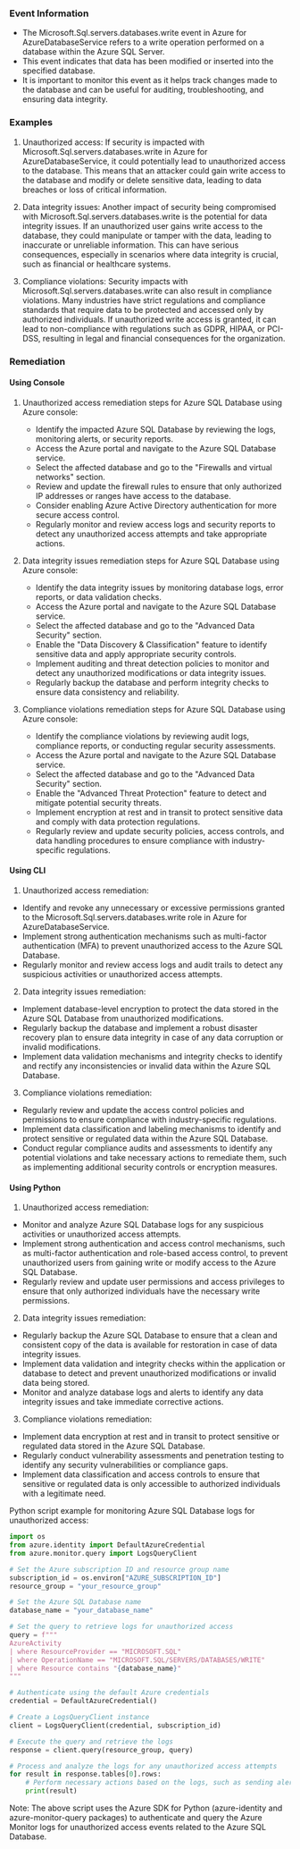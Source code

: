 
### Event Information

- The Microsoft.Sql.servers.databases.write event in Azure for AzureDatabaseService refers to a write operation performed on a database within the Azure SQL Server.
- This event indicates that data has been modified or inserted into the specified database.
- It is important to monitor this event as it helps track changes made to the database and can be useful for auditing, troubleshooting, and ensuring data integrity.


### Examples

1. Unauthorized access: If security is impacted with Microsoft.Sql.servers.databases.write in Azure for AzureDatabaseService, it could potentially lead to unauthorized access to the database. This means that an attacker could gain write access to the database and modify or delete sensitive data, leading to data breaches or loss of critical information.

2. Data integrity issues: Another impact of security being compromised with Microsoft.Sql.servers.databases.write is the potential for data integrity issues. If an unauthorized user gains write access to the database, they could manipulate or tamper with the data, leading to inaccurate or unreliable information. This can have serious consequences, especially in scenarios where data integrity is crucial, such as financial or healthcare systems.

3. Compliance violations: Security impacts with Microsoft.Sql.servers.databases.write can also result in compliance violations. Many industries have strict regulations and compliance standards that require data to be protected and accessed only by authorized individuals. If unauthorized write access is granted, it can lead to non-compliance with regulations such as GDPR, HIPAA, or PCI-DSS, resulting in legal and financial consequences for the organization.

### Remediation

#### Using Console

1. Unauthorized access remediation steps for Azure SQL Database using Azure console:
   - Identify the impacted Azure SQL Database by reviewing the logs, monitoring alerts, or security reports.
   - Access the Azure portal and navigate to the Azure SQL Database service.
   - Select the affected database and go to the "Firewalls and virtual networks" section.
   - Review and update the firewall rules to ensure that only authorized IP addresses or ranges have access to the database.
   - Consider enabling Azure Active Directory authentication for more secure access control.
   - Regularly monitor and review access logs and security reports to detect any unauthorized access attempts and take appropriate actions.

2. Data integrity issues remediation steps for Azure SQL Database using Azure console:
   - Identify the data integrity issues by monitoring database logs, error reports, or data validation checks.
   - Access the Azure portal and navigate to the Azure SQL Database service.
   - Select the affected database and go to the "Advanced Data Security" section.
   - Enable the "Data Discovery & Classification" feature to identify sensitive data and apply appropriate security controls.
   - Implement auditing and threat detection policies to monitor and detect any unauthorized modifications or data integrity issues.
   - Regularly backup the database and perform integrity checks to ensure data consistency and reliability.

3. Compliance violations remediation steps for Azure SQL Database using Azure console:
   - Identify the compliance violations by reviewing audit logs, compliance reports, or conducting regular security assessments.
   - Access the Azure portal and navigate to the Azure SQL Database service.
   - Select the affected database and go to the "Advanced Data Security" section.
   - Enable the "Advanced Threat Protection" feature to detect and mitigate potential security threats.
   - Implement encryption at rest and in transit to protect sensitive data and comply with data protection regulations.
   - Regularly review and update security policies, access controls, and data handling procedures to ensure compliance with industry-specific regulations.

#### Using CLI

1. Unauthorized access remediation:
- Identify and revoke any unnecessary or excessive permissions granted to the Microsoft.Sql.servers.databases.write role in Azure for AzureDatabaseService.
- Implement strong authentication mechanisms such as multi-factor authentication (MFA) to prevent unauthorized access to the Azure SQL Database.
- Regularly monitor and review access logs and audit trails to detect any suspicious activities or unauthorized access attempts.

2. Data integrity issues remediation:
- Implement database-level encryption to protect the data stored in the Azure SQL Database from unauthorized modifications.
- Regularly backup the database and implement a robust disaster recovery plan to ensure data integrity in case of any data corruption or invalid modifications.
- Implement data validation mechanisms and integrity checks to identify and rectify any inconsistencies or invalid data within the Azure SQL Database.

3. Compliance violations remediation:
- Regularly review and update the access control policies and permissions to ensure compliance with industry-specific regulations.
- Implement data classification and labeling mechanisms to identify and protect sensitive or regulated data within the Azure SQL Database.
- Conduct regular compliance audits and assessments to identify any potential violations and take necessary actions to remediate them, such as implementing additional security controls or encryption measures.

#### Using Python

1. Unauthorized access remediation:
- Monitor and analyze Azure SQL Database logs for any suspicious activities or unauthorized access attempts.
- Implement strong authentication and access control mechanisms, such as multi-factor authentication and role-based access control, to prevent unauthorized users from gaining write or modify access to the Azure SQL Database.
- Regularly review and update user permissions and access privileges to ensure that only authorized individuals have the necessary write permissions.

2. Data integrity issues remediation:
- Regularly backup the Azure SQL Database to ensure that a clean and consistent copy of the data is available for restoration in case of data integrity issues.
- Implement data validation and integrity checks within the application or database to detect and prevent unauthorized modifications or invalid data being stored.
- Monitor and analyze database logs and alerts to identify any data integrity issues and take immediate corrective actions.

3. Compliance violations remediation:
- Implement data encryption at rest and in transit to protect sensitive or regulated data stored in the Azure SQL Database.
- Regularly conduct vulnerability assessments and penetration testing to identify any security vulnerabilities or compliance gaps.
- Implement data classification and access controls to ensure that sensitive or regulated data is only accessible to authorized individuals with a legitimate need.

Python script example for monitoring Azure SQL Database logs for unauthorized access:

```python
import os
from azure.identity import DefaultAzureCredential
from azure.monitor.query import LogsQueryClient

# Set the Azure subscription ID and resource group name
subscription_id = os.environ["AZURE_SUBSCRIPTION_ID"]
resource_group = "your_resource_group"

# Set the Azure SQL Database name
database_name = "your_database_name"

# Set the query to retrieve logs for unauthorized access
query = f"""
AzureActivity
| where ResourceProvider == "MICROSOFT.SQL"
| where OperationName == "MICROSOFT.SQL/SERVERS/DATABASES/WRITE"
| where Resource contains "{database_name}"
"""

# Authenticate using the default Azure credentials
credential = DefaultAzureCredential()

# Create a LogsQueryClient instance
client = LogsQueryClient(credential, subscription_id)

# Execute the query and retrieve the logs
response = client.query(resource_group, query)

# Process and analyze the logs for any unauthorized access attempts
for result in response.tables[0].rows:
    # Perform necessary actions based on the logs, such as sending alerts or investigating further
    print(result)
```

Note: The above script uses the Azure SDK for Python (azure-identity and azure-monitor-query packages) to authenticate and query the Azure Monitor logs for unauthorized access events related to the Azure SQL Database.

